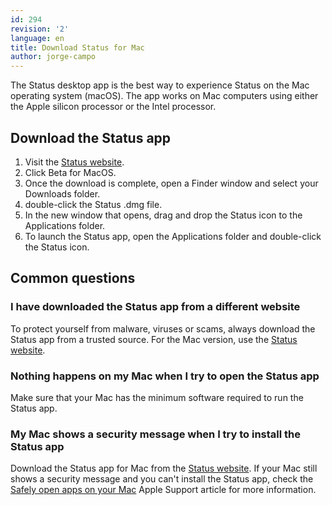```yaml
---
id: 294
revision: '2'
language: en
title: Download Status for Mac
author: jorge-campo
---
```


The Status desktop app is the best way to experience Status on the Mac operating system (macOS). The app works on Mac computers using either the Apple silicon processor or the Intel processor.

## Download the Status app

1. Visit the [Status website](https://status.app/)<ExternalIcon />.
1. Click <ContextTag>Beta for MacOS</ContextTag>.
1. Once the download is complete, open a Finder window and select your Downloads folder.
1. double-click the Status .dmg file.
1. In the new window that opens, drag and drop the Status icon to the Applications folder.
1. To launch the Status app, open the Applications folder and double-click the Status icon.

## Common questions

### I have downloaded the Status app from a different website

To protect yourself from malware, viruses or scams, always download the Status app from a trusted source. For the Mac version, use the [Status website](https://status.app)<ExternalIcon />.

### Nothing happens on my Mac when I try to open the Status app

Make sure that your Mac has the minimum software required to run the Status app.

### My Mac shows a security message when I try to install the Status app

Download the Status app for Mac from the [Status website](https://status.app)<ExternalIcon />. If your Mac still shows a security message and you can't install the Status app, check the [Safely open apps on your Mac](https://support.apple.com/en-us/HT202491)<ExternalIcon /> Apple Support article for more information.
